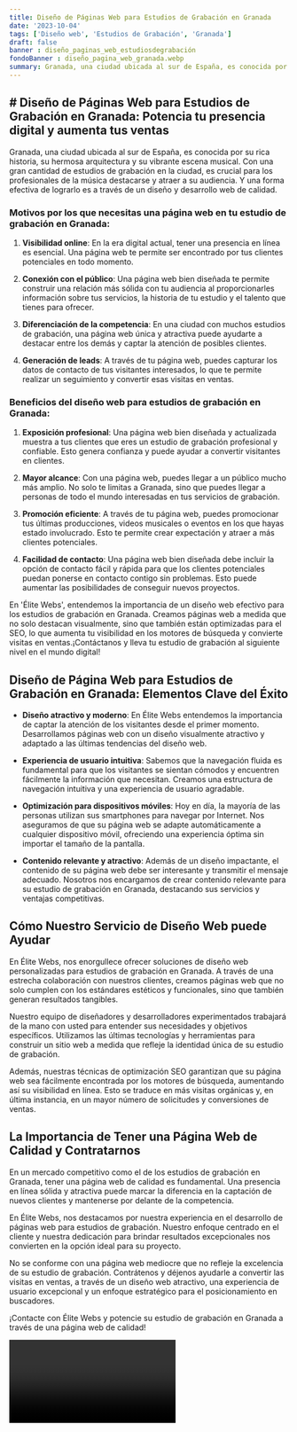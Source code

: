 ```yaml
---
title: Diseño de Páginas Web para Estudios de Grabación en Granada
date: '2023-10-04'
tags: ['Diseño web', 'Estudios de Grabación', 'Granada']
draft: false
banner : diseño_paginas_web_estudiosdegrabación
fondoBanner : diseño_pagina_web_granada.webp
summary: Granada, una ciudad ubicada al sur de España, es conocida por su rica historia, su hermosa arquitectura y su vibrante escena musical. Con una gran cantidad de estudios de grabación en la ciudad, es crucial para los profesionales de la música destacarse y atraer a su audiencia. Y una forma efectiva de lograrlo es a través de un diseño y desarrollo web de calidad.
---
```


## # Diseño de Páginas Web para Estudios de Grabación en Granada: Potencia tu presencia digital y aumenta tus ventas

Granada, una ciudad ubicada al sur de España, es conocida por su rica historia, su hermosa arquitectura y su vibrante escena musical. Con una gran cantidad de estudios de grabación en la ciudad, es crucial para los profesionales de la música destacarse y atraer a su audiencia. Y una forma efectiva de lograrlo es a través de un diseño y desarrollo web de calidad.

### Motivos por los que necesitas una página web en tu estudio de grabación en Granada:

1. **Visibilidad online**: En la era digital actual, tener una presencia en línea es esencial. Una página web te permite ser encontrado por tus clientes potenciales en todo momento.

2. **Conexión con el público**: Una página web bien diseñada te permite construir una relación más sólida con tu audiencia al proporcionarles información sobre tus servicios, la historia de tu estudio y el talento que tienes para ofrecer.

3. **Diferenciación de la competencia**: En una ciudad con muchos estudios de grabación, una página web única y atractiva puede ayudarte a destacar entre los demás y captar la atención de posibles clientes.

4. **Generación de leads**: A través de tu página web, puedes capturar los datos de contacto de tus visitantes interesados, lo que te permite realizar un seguimiento y convertir esas visitas en ventas.

### Beneficios del diseño web para estudios de grabación en Granada:

1. **Exposición profesional**: Una página web bien diseñada y actualizada muestra a tus clientes que eres un estudio de grabación profesional y confiable. Esto genera confianza y puede ayudar a convertir visitantes en clientes.

2. **Mayor alcance**: Con una página web, puedes llegar a un público mucho más amplio. No solo te limitas a Granada, sino que puedes llegar a personas de todo el mundo interesadas en tus servicios de grabación.

3. **Promoción eficiente**: A través de tu página web, puedes promocionar tus últimas producciones, videos musicales o eventos en los que hayas estado involucrado. Esto te permite crear expectación y atraer a más clientes potenciales.

4. **Facilidad de contacto**: Una página web bien diseñada debe incluir la opción de contacto fácil y rápida para que los clientes potenciales puedan ponerse en contacto contigo sin problemas. Esto puede aumentar las posibilidades de conseguir nuevos proyectos.

En 'Élite Webs', entendemos la importancia de un diseño web efectivo para los estudios de grabación en Granada. Creamos páginas web a medida que no solo destacan visualmente, sino que también están optimizadas para el SEO, lo que aumenta tu visibilidad en los motores de búsqueda y convierte visitas en ventas.¡Contáctanos y lleva tu estudio de grabación al siguiente nivel en el mundo digital!

<GifSeo />

<Cta />

## Diseño de Página Web para Estudios de Grabación en Granada: Elementos Clave del Éxito

- **Diseño atractivo y moderno**: En Élite Webs entendemos la importancia de captar la atención de los visitantes desde el primer momento. Desarrollamos páginas web con un diseño visualmente atractivo y adaptado a las últimas tendencias del diseño web.

- **Experiencia de usuario intuitiva**: Sabemos que la navegación fluida es fundamental para que los visitantes se sientan cómodos y encuentren fácilmente la información que necesitan. Creamos una estructura de navegación intuitiva y una experiencia de usuario agradable.

- **Optimización para dispositivos móviles**: Hoy en día, la mayoría de las personas utilizan sus smartphones para navegar por Internet. Nos aseguramos de que su página web se adapte automáticamente a cualquier dispositivo móvil, ofreciendo una experiencia óptima sin importar el tamaño de la pantalla.

- **Contenido relevante y atractivo**: Además de un diseño impactante, el contenido de su página web debe ser interesante y transmitir el mensaje adecuado. Nosotros nos encargamos de crear contenido relevante para su estudio de grabación en Granada, destacando sus servicios y ventajas competitivas.

## Cómo Nuestro Servicio de Diseño Web puede Ayudar

En Élite Webs, nos enorgullece ofrecer soluciones de diseño web personalizadas para estudios de grabación en Granada. A través de una estrecha colaboración con nuestros clientes, creamos páginas web que no solo cumplen con los estándares estéticos y funcionales, sino que también generan resultados tangibles.

Nuestro equipo de diseñadores y desarrolladores experimentados trabajará de la mano con usted para entender sus necesidades y objetivos específicos. Utilizamos las últimas tecnologías y herramientas para construir un sitio web a medida que refleje la identidad única de su estudio de grabación.

Además, nuestras técnicas de optimización SEO garantizan que su página web sea fácilmente encontrada por los motores de búsqueda, aumentando así su visibilidad en línea. Esto se traduce en más visitas orgánicas y, en última instancia, en un mayor número de solicitudes y conversiones de ventas.

## La Importancia de Tener una Página Web de Calidad y Contratarnos

En un mercado competitivo como el de los estudios de grabación en Granada, tener una página web de calidad es fundamental. Una presencia en línea sólida y atractiva puede marcar la diferencia en la captación de nuevos clientes y mantenerse por delante de la competencia.

En Élite Webs, nos destacamos por nuestra experiencia en el desarrollo de páginas web para estudios de grabación. Nuestro enfoque centrado en el cliente y nuestra dedicación para brindar resultados excepcionales nos convierten en la opción ideal para su proyecto.

No se conforme con una página web mediocre que no refleje la excelencia de su estudio de grabación. Contrátenos y déjenos ayudarle a convertir las visitas en ventas, a través de un diseño web atractivo, una experiencia de usuario excepcional y un enfoque estratégico para el posicionamiento en buscadores.

¡Contacte con Élite Webs y potencie su estudio de grabación en Granada a través de una página web de calidad!

<Video />

<CtaBot job='Estudios de Grabación' city='Granada'/>

<Gmaps query='Granada+españa+maps' />